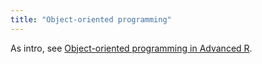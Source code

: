 ```yaml
---
title: "Object-oriented programming"
---
```


As intro, see [Object-oriented programming in Advanced R](https://adv-r.hadley.nz/oo.html).